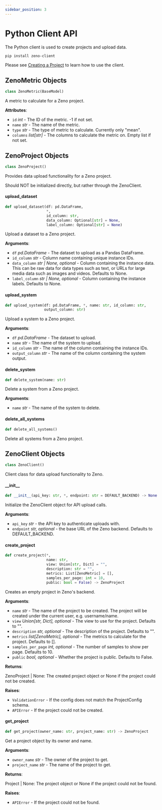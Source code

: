 ```yaml
---
sidebar_position: 3
---
```


# Python Client API

The Python client is used to create projects and upload data.

```bash
pip install zeno-client
```

Please see [Creating a Project](/docs/intro#creating-a-project) to learn how to use the client.

<a id="client.ZenoMetric"></a>

## ZenoMetric Objects

```python
class ZenoMetric(BaseModel)
```

A metric to calculate for a Zeno project.

**Attributes**:

- `id` _int_ - The ID of the metric. -1 if not set.
- `name` _str_ - The name of the metric.
- `type` _str_ - The type of metric to calculate. Currently only "mean".
- `columns` _list[str]_ - The columns to calculate the metric on.
  Empty list if not set.

<a id="client.ZenoProject"></a>

## ZenoProject Objects

```python
class ZenoProject()
```

Provides data upload functionality for a Zeno project.

Should NOT be initialized directly, but rather through the ZenoClient.

<a id="client.ZenoProject.upload_dataset"></a>

#### upload_dataset

```python
def upload_dataset(df: pd.DataFrame,
                   *,
                   id_column: str,
                   data_column: Optional[str] = None,
                   label_column: Optional[str] = None)
```

Upload a dataset to a Zeno project.

**Arguments**:

- `df` _pd.DataFrame_ - The dataset to upload as a Pandas DataFrame.
- `id_column` _str_ - Column name containing unique instance IDs.
- `data_column` _str | None, optional_ - Column containing the
  instance data. This can be raw data for data types such as
  text, or URLs for large media data such as images and videos.
  Defaults to None.
- `label_column` _str | None, optional_ - Column containing the
  instance labels. Defaults to None.

<a id="client.ZenoProject.upload_system"></a>

#### upload_system

```python
def upload_system(df: pd.DataFrame, *, name: str, id_column: str,
                  output_column: str)
```

Upload a system to a Zeno project.

**Arguments**:

- `df` _pd.DataFrame_ - The dataset to upload.
- `name` _str_ - The name of the system to upload.
- `id_column` _str_ - The name of the column containing the instance IDs.
- `output_column` _str_ - The name of the column containing the system output.

<a id="client.ZenoProject.delete_system"></a>

#### delete_system

```python
def delete_system(name: str)
```

Delete a system from a Zeno project.

**Arguments**:

- `name` _str_ - The name of the system to delete.

<a id="client.ZenoProject.delete_all_systems"></a>

#### delete_all_systems

```python
def delete_all_systems()
```

Delete all systems from a Zeno project.

<a id="client.ZenoClient"></a>

## ZenoClient Objects

```python
class ZenoClient()
```

Client class for data upload functionality to Zeno.

<a id="client.ZenoClient.__init__"></a>

#### \_\_init\_\_

```python
def __init__(api_key: str, *, endpoint: str = DEFAULT_BACKEND) -> None
```

Initialize the ZenoClient object for API upload calls.

**Arguments**:

- `api_key` _str_ - the API key to authenticate uploads with.
- `endpoint` _str, optional_ - the base URL of the Zeno backend.
  Defaults to DEFAULT_BACKEND.

<a id="client.ZenoClient.create_project"></a>

#### create_project

```python
def create_project(*,
                   name: str,
                   view: Union[str, Dict] = "",
                   description: str = "",
                   metrics: List[ZenoMetric] = [],
                   samples_per_page: int = 10,
                   public: bool = False) -> ZenoProject
```

Creates an empty project in Zeno's backend.

**Arguments**:

- `name` _str_ - The name of the project to be created. The project will be
  created under the current user, e.g. username/name.
- `view` _Union[str, Dict], optional_ - The view to use for the project.
  Defaults to "".
- `description` _str, optional_ - The description of the project. Defaults to "".
- `metrics` _list[ZenoMetric], optional_ - The metrics to calculate for the
  project. Defaults to [].
- `samples_per_page` _int, optional_ - The number of samples to show per page.
  Defaults to 10.
- `public` _bool, optional_ - Whether the project is public. Defaults to False.

**Returns**:

ZenoProject | None: The created project object or None if the project could
not be created.

**Raises**:

- `ValidationError` - If the config does not match the ProjectConfig schema.
- `APIError` - If the project could not be created.

<a id="client.ZenoClient.get_project"></a>

#### get_project

```python
def get_project(owner_name: str, project_name: str) -> ZenoProject
```

Get a project object by its owner and name.

**Arguments**:

- `owner_name` _str_ - The owner of the project to get.
- `project_name` _str_ - The name of the project to get.

**Returns**:

Project | None: The project object or None if the project could not be
found.

**Raises**:

- `APIError` - If the project could not be found.
